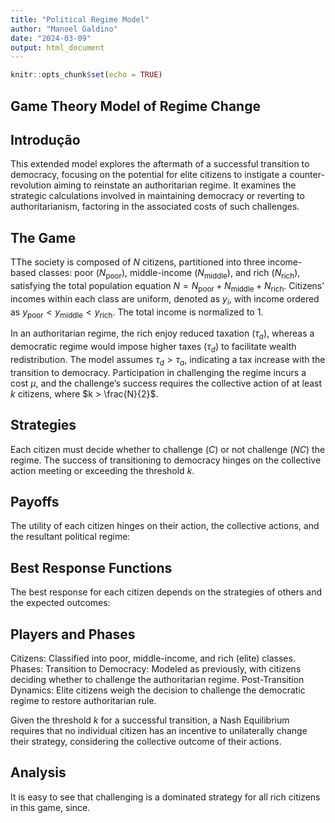 ```yaml
---
title: "Political Regime Model"
author: "Manoel Galdino"
date: "2024-03-09"
output: html_document
---
```


```r
knitr::opts_chunk$set(echo = TRUE)
```

## Game Theory Model of Regime Change


## Introdução

This extended model explores the aftermath of a successful transition to democracy, focusing on the potential for elite citizens to instigate a counter-revolution aiming to reinstate an authoritarian regime. It examines the strategic calculations involved in maintaining democracy or reverting to authoritarianism, factoring in the associated costs of such challenges.

## The Game

TThe society is composed of $N$ citizens, partitioned into three income-based classes: poor ($N_{\text{poor}}$), middle-income ($N_{\text{middle}}$), and rich ($N_{\text{rich}}$), satisfying the total population equation $N = N_{\text{poor}} + N_{\text{middle}} + N_{\text{rich}}$. Citizens' incomes within each class are uniform, denoted as $y_i$, with income ordered as $y_{\text{poor}} < y_{\text{middle}} < y_{\text{rich}}$. The total income is normalized to 1.

In an authoritarian regime, the rich enjoy reduced taxation ($\tau_a$), whereas a democratic regime would impose higher taxes ($\tau_d$) to facilitate wealth redistribution. The model assumes $\tau_d > \tau_a$, indicating a tax increase with the transition to democracy. Participation in challenging the regime incurs a cost $\mu$, and the challenge's success requires the collective action of at least $k$ citizens, where $k > \frac{N}{2}$.


## Strategies

Each citizen must decide whether to challenge ($C$) or not challenge ($NC$) the regime. The success of transitioning to democracy hinges on the collective action meeting or exceeding the threshold $k$.

## Payoffs
The utility of each citizen hinges on their action, the collective actions, and the resultant political regime:

\begin{align*}
    \text{Payoff under Democracy: } U_i^{D,C} &= y_i(1 - \tau_d) + \frac{\tau_d}{N} - \mu \text{, for challengers} \\
    \text{Payoff under Democracy: } U_i^{D,NC} &= y_i(1 - \tau_d) + \frac{\tau_d}{N} \text{, for non-challengers} \\
    \text{Payoff under Authoritarianism: } U_i^{A,NC} &= y_i(1 - \tau_a) \text{, for non-challengers}\\
    \text{Payoff under Authoritarianism: } U_i^{A,C} &= y_i(1 - \tau_a) - \mu \text{, for challengers}
\end{align*}


## Best Response Functions
The best response for each citizen depends on the strategies of others and the expected outcomes:
\begin{align*}
    BR_{\text{poor}}(s_{-i}) &= 
    \begin{cases} 
    C & \text{if } \mu < y_i^{\text{poor}}(\tau_d - \tau_a) + \frac{\tau_d}{N}, \\
    NC & \text{otherwise},
    \end{cases} \\
    BR_{\text{middle}}(s_{-i}) &= 
    \begin{cases} 
    C & \text{if } \mu < y_i^{\text{middle}}(\tau_d - \tau_a) + \frac{\tau_d}{N}, \\
    NC & \text{otherwise},
    \end{cases} \\
    BR_{\text{rich}}(s_{-i}) &= 
    \begin{cases} 
    C & \text{if } \mu < y_i^{\text{rich}}(\tau_d - \tau_a) + \frac{\tau_d}{N}, \text{ and expecting } \sum_{j \neq i} h_j \geq k - 1,\\
    NC & \text{otherwise}.
    \end{cases}
\end{align*}

## Players and Phases
Citizens: Classified into poor, middle-income, and rich (elite) classes.
Phases:
Transition to Democracy: Modeled as previously, with citizens deciding whether to challenge the authoritarian regime.
Post-Transition Dynamics: Elite citizens weigh the decision to challenge the democratic regime to restore authoritarian rule.

\subsection{Conditions for Nash Equilibrium}
Given the threshold $k$ for a successful transition, a Nash Equilibrium requires that no individual citizen has an incentive to unilaterally change their strategy, considering the collective outcome of their actions.

## Analysis

It is easy to see that challenging is a dominated strategy for all rich citizens in this game, since.

